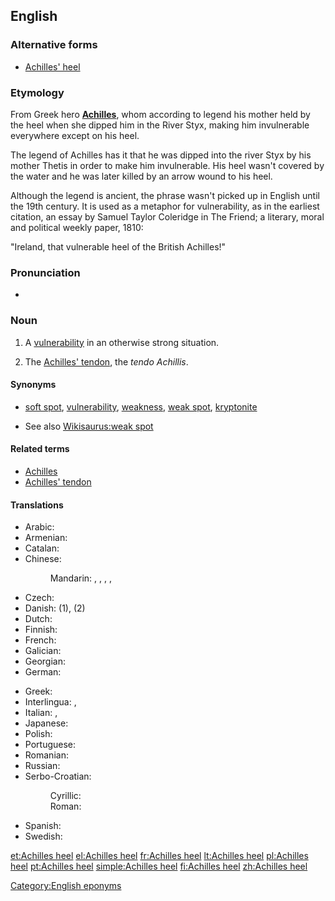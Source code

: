 ==English==

{{wikipedia}}

===Alternative forms===
* [[Achilles' heel]]

===Etymology===
From Greek hero '''[[Achilles]]''', whom according to legend his mother held by the heel when she dipped him in the River Styx, making him invulnerable everywhere except on his heel.

The legend of Achilles has it that he was dipped into the river Styx by his mother Thetis in order to make him invulnerable. His heel wasn't covered by the water and he was later killed by an arrow wound to his heel.

Although the legend is ancient, the phrase wasn't picked up in English until the 19th century. It is used as a metaphor for vulnerability, as in the earliest citation, an essay by Samuel Taylor Coleridge in The Friend; a literary, moral and political weekly paper, 1810:

"Ireland, that vulnerable heel of the British Achilles!"

===Pronunciation===
* {{a|UK|US}} {{IPA|/əˌkɪl.iːz ˈhiːl/}}

===Noun===
{{en-noun|head=[[Achilles]] [[heel]]}}

# A [[vulnerability]] in an otherwise strong situation.
# {{anatomy}} The [[Achilles' tendon]], the ''tendo Achillis''.

====Synonyms====
* {{sense|vulnerability}} [[soft spot]], [[vulnerability]], [[weakness]], [[weak spot]], [[kryptonite]]
* See also [[Wikisaurus:weak spot]]

====Related terms====
* [[Achilles]]
* [[Achilles' tendon]]

====Translations====
{{trans-top|vulnerability in an otherwise strong situation}}
* Arabic: {{t-|ar|نقطة الضعف|f|sc=Arab}}
* Armenian: {{t-|hy|աքիլեսյան գարշապար|tr=ak’ilesyan garšapar}}
* Catalan: {{t-|ca|taló d'Aquil·les|m}}
* Chinese:
*: Mandarin: {{t|cmn|弱項|sc=Hani}}, {{t|cmn|弱项|tr=ruòxiàng|sc=Hani}}, {{t|cmn|軟肋|sc=Hani}}, {{t|cmn|软肋|tr=ruǎnlèi|sc=Hani}}, {{t|cmn|阿喀琉斯之踵|tr=Ākāliúsī zhī zhǒng|sc=Hani}}
* Czech: {{t-|cs|Achilova pata|f}}
* Danish: {{t+|da|akilleshæl|c}} (1), {{t-|da|akillessene|c}} (2)
* Dutch: {{t-|nl|achilleshiel}}
* Finnish: {{t+|fi|akilleenkantapää}}
* French: {{t+|fr|talon d'Achille|m}}
* Galician: {{t-|gl|talón de Aquiles|m}}
* Georgian: {{t-|ka|აქილევსის ქუსლი|tr=ak'ilevsis k'usli|sc=Geor}}
* German: {{t+|de|Achillesferse|f}}
{{trans-mid}}
* Greek: {{t-|el|Αχίλλειος πτέρνα|f|tr=Achílleios ptérna}}
* Interlingua: {{t-|ia|calce de Achilles}}, {{t-|ia|talon de Achilles}}
* Italian: {{t-|it|tallone di Achille}}, {{t|it|tallone d'Achille|m}}
* Japanese: {{t-|ja|アキレスの踵|tr=Akiresu-no kakato|sc=Jpan}}
* Polish: {{t+|pl|pięta Achillesa|f}}
* Portuguese: {{t+|pt|calcanhar de Aquiles|m}}
* Romanian: {{t-|ro|călcâiul lui Ahile|n}}
* Russian: {{t+|ru|Ахиллесова пята|f|tr=Axillésova pjatá}}
* Serbo-Croatian:
*: Cyrillic: {{t-|sh|Ахилова пета|f|sc=Cyrl}}
*: Roman: {{t-|sh|Ahilova peta|f}}
* Spanish: {{t-|es|talón de Aquiles|m}}
* Swedish: {{t-|sv|Akilleshäl|c}}
{{trans-bottom}}

{{trans-see|Achilles' tendon}}

[[Category:English eponyms]]

[[et:Achilles heel]]
[[el:Achilles heel]]
[[fr:Achilles heel]]
[[lt:Achilles heel]]
[[pl:Achilles heel]]
[[pt:Achilles heel]]
[[simple:Achilles heel]]
[[fi:Achilles heel]]
[[zh:Achilles heel]]